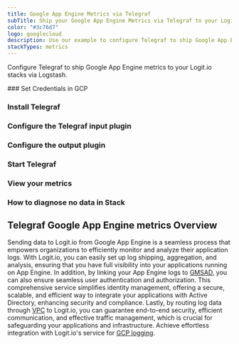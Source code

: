 ```yaml
---
title: Google App Engine Metrics via Telegraf
subTitle: Ship your Google App Engine Metrics via Telegraf to your Logit.io Stack
color: "#3c76d7"
logo: googlecloud
description: Use our example to configure Telegraf to ship Google App Engine metrics to your Logit.io stacks. Configure Telegraf to send Google App Engine metrics to ELK.
stackTypes: metrics
---
```


Configure Telegraf to ship Google App Engine metrics to your Logit.io stacks via Logstash.

<Steps>
  ### Set Credentials in GCP

  <SetGCPCredentials intro="Google App Engine distinguishes itself as a specific collection of services encompassed within Google Cloud. It's expressly engineered for the construction, deployment, 
  and management of applications, providing secure and efficient connections between numerous software elements in a cloud-based ecosystem."/>

  ### Install Telegraf

  <InstallTelegraf />

  ### Configure the Telegraf input plugin

  <TelegrafStackDriverInput metric_type="appengine.googleapis.com"/>

  ### Configure the output plugin

  <TelegrafOutputPlugin />

  ### Start Telegraf

  <StartTelegraf />

  ### View your metrics
  <LaunchStack source="Google_App_Engine_Metrics_via_Telegraf" utmMedium="metrics" utmCampaign="telegraf-GoogleAppEngine-metrics" />

  ### How to diagnose no data in Stack

  <DiagnoseNoData />
</Steps>

## Telegraf Google App Engine metrics Overview

Sending data to Logit.io from Google App Engine is a seamless process that empowers organizations to 
efficiently monitor and analyze their application logs. With Logit.io, you can easily set up log 
shipping, aggregation, and analysis, ensuring that you have full visibility into your applications 
running on App Engine. In addition, by linking your App Engine logs to 
[GMSAD](/integrations/metrics/google-cloud/managed-service-active-directory-telegraf-metrics), you can also ensure 
seamless user authentication and authorization. This comprehensive service simplifies identity 
management, offering a secure, scalable, and efficient way to integrate your applications with 
Active Directory, enhancing security and compliance. Lastly, by routing log data through 
[VPC](/integrations/metrics/google-cloud/vpc-telegraf-metrics) to Logit.io, you can guarantee 
end-to-end security, efficient communication, and effective traffic management, which is crucial 
for safeguarding your applications and infrastructure. Achieve effortless integration with 
Logit.io's service for [GCP logging](https://logit.io/solutions/gcp-logging/).